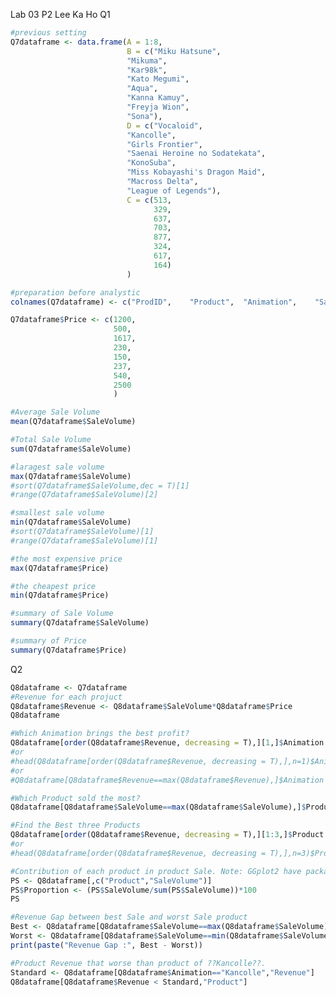 Lab 03 P2
Lee Ka Ho
Q1
```r
#previous setting
Q7dataframe <- data.frame(A = 1:8,
                          B = c("Miku Hatsune",
                          "Mikuma",
                          "Kar98k",
                          "Kato Megumi",
                          "Aqua",
                          "Kanna Kamuy",
                          "Freyja Wion",
                          "Sona"),
                          D = c("Vocaloid",
                          "Kancolle",
                          "Girls Frontier",
                          "Saenai Heroine no Sodatekata",
                          "KonoSuba",
                          "Miss Kobayashi's Dragon Maid",
                          "Macross Delta",
                          "League of Legends"),
                          C = c(513,
                                329,
                                637,
                                703,
                                877,
                                324,
                                617,
                                164)
                          )

#preparation before analystic
colnames(Q7dataframe) <- c("ProdID",	"Product",	"Animation",	"SaleVolume")

Q7dataframe$Price <- c(1200,
                       500,
                       1617,
                       230,
                       150,
                       237,
                       540,
                       2500
                       )

#Average Sale Volume
mean(Q7dataframe$SaleVolume)

#Total Sale Volume
sum(Q7dataframe$SaleVolume)

#laragest sale volume
max(Q7dataframe$SaleVolume)
#sort(Q7dataframe$SaleVolume,dec = T)[1]
#range(Q7dataframe$SaleVolume)[2]

#smallest sale volume
min(Q7dataframe$SaleVolume)
#sort(Q7dataframe$SaleVolume)[1]
#range(Q7dataframe$SaleVolume)[1]

#the most expensive price
max(Q7dataframe$Price)

#the cheapest price
min(Q7dataframe$Price)

#summary of Sale Volume
summary(Q7dataframe$SaleVolume)

#summary of Price
summary(Q7dataframe$Price)
```

Q2
```r
Q8dataframe <- Q7dataframe
#Revenue for each projuct
Q8dataframe$Revenue <- Q8dataframe$SaleVolume*Q8dataframe$Price
Q8dataframe

#Which Animation brings the best profit?
Q8dataframe[order(Q8dataframe$Revenue, decreasing = T),][1,]$Animation
#or
#head(Q8dataframe[order(Q8dataframe$Revenue, decreasing = T),],n=1)$Animation
#or
#Q8dataframe[Q8dataframe$Revenue==max(Q8dataframe$Revenue),]$Animation

#Which Product sold the most?
Q8dataframe[Q8dataframe$SaleVolume==max(Q8dataframe$SaleVolume),]$Product

#Find the Best three Products
Q8dataframe[order(Q8dataframe$Revenue, decreasing = T),][1:3,]$Product
#or
#head(Q8dataframe[order(Q8dataframe$Revenue, decreasing = T),],n=3)$Product

#Contribution of each product in product Sale. Note: GGplot2 have package function Precent()
PS <- Q8dataframe[,c("Product","SaleVolume")]
PS$Proportion <- (PS$SaleVolume/sum(PS$SaleVolume))*100
PS

#Revenue Gap between best Sale and worst Sale product
Best <- Q8dataframe[Q8dataframe$SaleVolume==max(Q8dataframe$SaleVolume),]$Revenue
Worst <- Q8dataframe[Q8dataframe$SaleVolume==min(Q8dataframe$SaleVolume),]$Revenue
print(paste("Revenue Gap :", Best - Worst))

#Product Revenue that worse than product of ??Kancolle??.
Standard <- Q8dataframe[Q8dataframe$Animation=="Kancolle","Revenue"]
Q8dataframe[Q8dataframe$Revenue < Standard,"Product"]
```